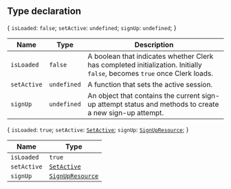 ## Type declaration

\{ `isLoaded`: `false`; `setActive`: `undefined`; `signUp`: `undefined`; \}

| Name        | Type        | Description                                                                                                              |
| ----------- | ----------- | ------------------------------------------------------------------------------------------------------------------------ |
| `isLoaded`  | `false`     | A boolean that indicates whether Clerk has completed initialization. Initially `false`, becomes `true` once Clerk loads. |
| `setActive` | `undefined` | A function that sets the active session.                                                                                 |
| `signUp`    | `undefined` | An object that contains the current sign-up attempt status and methods to create a new sign-up attempt.                  |

\{ `isLoaded`: `true`; `setActive`: [`SetActive`](set-active.mdx); `signUp`: [`SignUpResource`](../interfaces/sign-up-resource.mdx); \}

| Name        | Type                                                   |
| ----------- | ------------------------------------------------------ |
| `isLoaded`  | `true`                                                 |
| `setActive` | [`SetActive`](set-active.mdx)                          |
| `signUp`    | [`SignUpResource`](../interfaces/sign-up-resource.mdx) |

